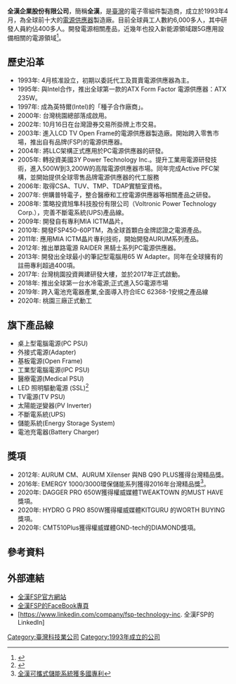 {{Infobox Company
| name                = 全漢企業股份有限公司
| name_en             = FSP TECHNOLOGY INC.
| logo                = 
| logo_size           = 
| logo_caption        =
| image               =
| image_size          = 
| image_caption       = 
| type                = [[上市公司|上市公司]]
| trading_name        = FSP
| native_name         =
| native_name_lang    =
| other_name          =
| traded_as           = {{twse|3015}}<ref>{{Cite web |url=https://mops.twse.com.tw/mops/web/t51sb01 |title=公開資訊觀測站 |access-date=2021-01-27 |archive-date=2022-02-25 |archive-url=https://web.archive.org/web/20220225203242/http://mops.twse.com.tw/mops/web/t51sb01 }}</ref>
| com_code            =
| local_code_name     = TW
| local_code          = 84239055
| fate                =
| predecessor         =
| successor           =
| foundation          = 1993年4月15日
| defunct             =
| location            = {{ROC}}<br/>[[桃園市|桃園市]][[桃園區|桃園區]][[建國東路|建國東路]]22號
| locations           =
| area_served         = {{flag|世界}}
| founder             = 鄭雅仁
| key_people          = 
| industry            = 電子零組件
| products            = 電源供應器<br>不斷電系統<br>儲能系統
| revenue             = 
| operating_income    =
| net_income          = 
| aum                 =
| assets              = 
| equity              =
| owner               =
| num_employees       = 
| parent              =
| divisions           =
| homepage            = {{url|https://www.fsp-group.com/}}
| slogan              = 
| capital             = 
| market_value        = 
| P/E_ratio           =
| earnings_per_share  =
| net_asset_value     =
| accounting_period   =
| major_shareholder   =
| footnotes           =
}}
'''全漢企業股份有限公司'''，簡稱'''全漢'''，是[[臺灣|臺灣]]的電子零組件製造商，成立於1993年4月，為全球前十大的[[電源供應器|電源供應器]]製造廠。目前全球員工人數約6,000多人，其中研發人員約佔400多人。開發電源相關產品，近幾年也投入新能源領域跟5G應用設備相關的電源領域<ref>{{Cite web |url=https://www.psism.org.tw/cht/index.php?code=list&flag=detail&ids=16&article_id=2211 |title=全漢結盟國際大廠 搶5G商機 |access-date=2021-01-28 |archive-date=2021-02-01 |archive-url=https://web.archive.org/web/20210201180201/https://www.psism.org.tw/cht/index.php?code=list&flag=detail&ids=16&article_id=2211 |dead-url=no }}</ref>。

== 歷史沿革 ==
* 1993年: 4月核准設立，初期以委託代工及買賣電源供應器為主。
* 1995年: 與Intel合作，推出全球第一款的ATX Form Factor 電源供應器：ATX 235W。
* 1997年: 成為英特爾(Intel)的「種子合作廠商」。
* 2000年: 台灣桃園總部落成啟用。
* 2002年: 10月16日在台灣證券交易所掛牌上市交易。
* 2003年: 進入LCD TV Open Frame的電源供應器製造廠。開始跨入零售市場，推出自有品牌(FSP)的電源供應器。
* 2004年: 將LLC架構正式應用於PC電源供應器的研發。
* 2005年: 轉投資美國3Y Power Technology Inc.。提升工業用電源研發技術，進入500W到3,200W的高階電源供應器市場。同年完成Active PFC架構，並開始提供全球零售品牌電源供應器的代工服務
* 2006年: 取得CSA、TUV、TMP、TDAP實驗室資格。
* 2007年: 併購普特電子，整合醫療和工控電源供應器等相關產品之研發。
* 2008年: 策略投資旭隼科技股份有限公司（Voltronic Power Technology Corp.），完善不斷電系統(UPS)產品線。
* 2009年: 開發自有專利MIA ICTM晶片。
* 2010年: 開發FSP450-60PTM，為全球首顆白金牌認證之電源產品。
* 2011年: 應用MIA ICTM晶片專利技術，開始開發AURUM系列產品。
* 2012年: 推出單路電源 RAIDER 黑騎士系列PC電源供應器。
* 2013年: 開發出全球最小的筆記型電腦用65 W Adapter。同年在全球擁有的註冊專利超過400項。
* 2017年: 台灣桃園投資興建研發大樓，並於2017年正式啟動。
* 2018年: 推出全球第一台水冷電源;正式進入5G電源市場
* 2019年: 跨入電池充電器產業,全面導入符合IEC 62368-1安規之產品線
* 2020年: 桃園三廠正式動工

== 旗下產品線 ==
* 桌上型電腦電源(PC PSU)
* 外接式電源(Adapter) 
* 基板電源(Open Frame)
* 工業型電腦電源(IPC PSU)
* 醫療電源(Medical PSU)
* LED 照明驅動電源 (SSL)<ref>{{Cite web |url=https://www.ledinside.com.tw/interview/20190522-36128.html |title=全漢啟動植物照明及智慧應用布局 |access-date=2021-02-02 |archive-date=2021-02-07 |archive-url=https://web.archive.org/web/20210207084534/https://www.ledinside.com.tw/interview/20190522-36128.html |dead-url=no }}</ref>
* TV電源(TV PSU)
* 太陽能逆變器(PV Inverter)
* 不斷電系統(UPS)
* 儲能系統(Energy Storage System)
* 電池充電器(Battery Charger)

== 獎項 ==
* 2012年: AURUM CM、AURUM Xilenser 與NB Q90 PLUS獲得台灣精品獎。
* 2016年: EMERGY 1000/3000環保儲能系列獲得2016年台灣精品獎<ref>[https://www.chinatimes.com/realtimenews/20160204003124-260410?chdtv 全漢可攜式儲能系統獲多國專利]</ref>。
* 2020年: DAGGER PRO 650W獲得權威媒體TWEAKTOWN 的MUST HAVE獎項。
* 2020年: HYDRO G PRO 850W獲得權威媒體KITGURU 的WORTH BUYING獎項。
* 2020年: CMT510Plus獲得權威媒體GND-tech的DIAMOND獎項。

== 參考資料 ==
<references />

== 外部連結 ==

* [https://www.fsp-group.com/ 全漢FSP官方網站] {{Wayback|url=https://www.fsp-group.com/ |date=20190320100057 }}
* [https://www.facebook.com/FSP.Taiwan/ 全漢FSP的FaceBook專頁]
* [https://www.linkedin.com/company/fsp-technology-inc. 全漢FSP的LinkedIn]

[[Category:臺灣科技業公司|Category:臺灣科技業公司]]
[[Category:1993年成立的公司|Category:1993年成立的公司]]